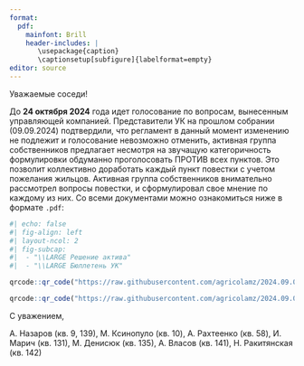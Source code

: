 ```yaml
---
format: 
  pdf:
    mainfont: Brill
    header-includes: |
       \usepackage{caption}
       \captionsetup[subfigure]{labelformat=empty}
editor: source
---
```


\LARGE

Уважаемые соседи!

\vfill

До **24 октября 2024** года идет голосование по вопросам, вынесенным управляющей компанией. Представители УК на прошлом собрании (09.09.2024) подтвердили, что регламент в данный момент изменению не подлежит и голосование невозможно отменить, активная группа собственников предлагает несмотря на звучащую категоричность формулировки обдуманно проголосовать ПРОТИВ всех пунктов. Это позволит коллективно доработать каждый пункт повестки с учетом пожелания жильцов. Активная группа собственников внимательно рассмотрел вопросы повестки, и сформулировал свое мнение по каждому из них.  Со всеми документами можно ознакомиться ниже в формате `.pdf`:

\vfill

```r
#| echo: false
#| fig-align: left
#| layout-ncol: 2
#| fig-subcap: 
#|  - "\\LARGE Решение актива"
#|  - "\\LARGE Бюллетень УК"

qrcode::qr_code("https://raw.githubusercontent.com/agricolamz/2024.09.09_info_donskoy/refs/heads/main/2024.09.16_recommendation.PDF", ecl = "L") |> plot()

qrcode::qr_code("https://raw.githubusercontent.com/agricolamz/2024.09.09_info_donskoy/refs/heads/main/2024.09.09_ballot_paper.PDF", ecl = "L") |> plot()
```

С уважением, 

А. Назаров (кв. 9, 139), М. Ксинопуло (кв. 10), А. Рахтеенко (кв. 58), И. Марич (кв. 131), М. Денисюк (кв. 135), А. Власов (кв. 141), Н. Ракитянская (кв. 142)
